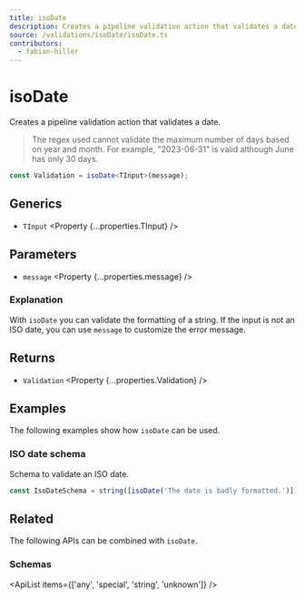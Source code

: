 ```yaml
---
title: isoDate
description: Creates a pipeline validation action that validates a date.
source: /validations/isoDate/isoDate.ts
contributors:
  - fabian-hiller
---
```



# isoDate

Creates a pipeline validation action that validates a date.

> The regex used cannot validate the maximum number of days based on year and month. For example, "2023-06-31" is valid although June has only 30 days.

```ts
const Validation = isoDate<TInput>(message);
```

## Generics

- `TInput` <Property {...properties.TInput} />

## Parameters

- `message` <Property {...properties.message} />

### Explanation

With `isoDate` you can validate the formatting of a string. If the input is not an ISO date, you can use `message` to customize the error message.

## Returns

- `Validation` <Property {...properties.Validation} />

## Examples

The following examples show how `isoDate` can be used.

### ISO date schema

Schema to validate an ISO date.

```ts
const IsoDateSchema = string([isoDate('The date is badly formatted.')]);
```

## Related

The following APIs can be combined with `isoDate`.

### Schemas

<ApiList items={['any', 'special', 'string', 'unknown']} />
